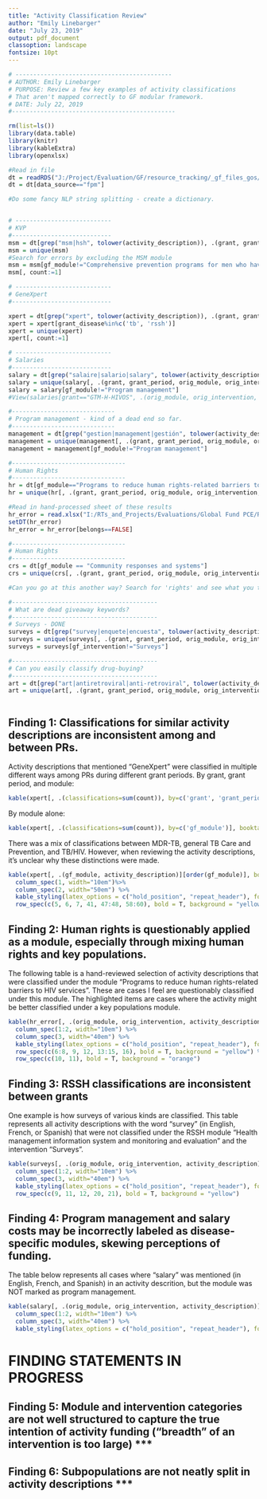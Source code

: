 ```yaml
---
title: "Activity Classification Review"
author: "Emily Linebarger"
date: "July 23, 2019"
output: pdf_document
classoption: landscape
fontsize: 10pt
---
```


```r
# --------------------------------------------
# AUTHOR: Emily Linebarger
# PURPOSE: Review a few key examples of activity classifications 
# That aren't mapped correctly to GF modular framework. 
# DATE: July 22, 2019 
#----------------------------------------------

rm(list=ls())
library(data.table) 
library(knitr)
library(kableExtra)
library(openxlsx)

#Read in file 
dt = readRDS("J:/Project/Evaluation/GF/resource_tracking/_gf_files_gos/combined_prepped_data/budget_pudr_iterations.rds")
dt = dt[data_source=="fpm"]

#Do some fancy NLP string splitting - create a dictionary. 


# ---------------------------
# KVP 
#----------------------------
msm = dt[grep("msm|hsh", tolower(activity_description)), .(grant, grant_period, activity_description, orig_module, orig_intervention, gf_module, gf_intervention)]
msm = unique(msm)
#Search for errors by excluding the MSM module 
msm = msm[gf_module!="Comprehensive prevention programs for men who have sex with men"]
msm[, count:=1]

# ---------------------------
# GeneXpert
#----------------------------

xpert = dt[grep("xpert", tolower(activity_description)), .(grant, grant_period, orig_module, orig_intervention, gf_module, gf_intervention, activity_description, grant_disease)]
xpert = xpert[grant_disease%in%c('tb', 'rssh')]
xpert = unique(xpert)
xpert[, count:=1]

# ---------------------------
# Salaries 
#----------------------------
salary = dt[grep("salaire|salario|salary", tolower(activity_description))]
salary = unique(salary[, .(grant, grant_period, orig_module, orig_intervention, gf_module, gf_intervention, activity_description)])
salary = salary[gf_module!="Program management"]
#View(salaries[grant=="GTM-H-HIVOS", .(orig_module, orig_intervention, activity_description)])

#-----------------------------
# Program management - kind of a dead end so far. 
#-----------------------------
management = dt[grep("gestion|management|gestión", tolower(activity_description))]
management = unique(management[, .(grant, grant_period, orig_module, orig_intervention, gf_module, gf_intervention, activity_description)])
management = management[gf_module!="Program management"]

#--------------------------------
# Human Rights 
#--------------------------------
hr = dt[gf_module=="Programs to reduce human rights-related barriers to HIV services"]
hr = unique(hr[, .(grant, grant_period, orig_module, orig_intervention, gf_module, gf_intervention, activity_description)])

#Read in hand-processed sheet of these results 
hr_error = read.xlsx("I:/RTs_and_Projects/Evaluations/Global Fund PCE/Resource Tracking/NLP Examples 7.24.19.xlsx", sheet = "Example 3")
setDT(hr_error)
hr_error = hr_error[belongs==FALSE]

#--------------------------------
# Human Rights 
#--------------------------------
crs = dt[gf_module == "Community responses and systems"]
crs = unique(crs[, .(grant, grant_period, orig_module, orig_intervention, gf_module, gf_intervention, activity_description)])

#Can you go at this another way? Search for 'rights' and see what you turn up? EMILY 

#-----------------------------------------
# What are dead giveaway keywords?
#-----------------------------------------
# Surveys - DONE 
surveys = dt[grep("survey|enquete|encuesta", tolower(activity_description))]
surveys = unique(surveys[, .(grant, grant_period, orig_module, orig_intervention, gf_module, gf_intervention, activity_description)])
surveys = surveys[gf_intervention!="Surveys"]

#-----------------------------------------
# Can you easily classify drug-buying? 
#-----------------------------------------
art = dt[grep("art|antiretroviral|anti-retroviral", tolower(activity_description))]
art = unique(art[, .(grant, grant_period, orig_module, orig_intervention, gf_module, gf_intervention, activity_description)])



```


## Finding 1: Classifications for similar activity descriptions are inconsistent among and between PRs. 
Activity descriptions that mentioned "GeneXpert" were classified in multiple different ways among PRs during different grant periods. 
By grant, grant period, and module: 

```r
kable(xpert[, .(classifications=sum(count)), by=c('grant', 'grant_period', 'gf_module')], booktab=T)
```

By module alone: 

```r
kable(xpert[, .(classifications=sum(count)), by=c('gf_module')], booktab=T)
```


There was a mix of classifications between MDR-TB, general TB Care and Prevention, and TB/HIV. However, when reviewing the activity descriptions, it's unclear why these distinctions were made. 

```r
kable(xpert[, .(gf_module, activity_description)][order(gf_module)], booktabs=T, longtable=T) %>%
  column_spec(1, width="10em")%>%
  column_spec(2, width="50em") %>%
  kable_styling(latex_options = c("hold_position", "repeat_header"), font_size=8) %>%
  row_spec(c(5, 6, 7, 41, 47:48, 58:60), bold = T, background = "yellow")
```

## Finding 2: Human rights is questionably applied as a module, especially through mixing human rights and key populations. 

The following table is a hand-reviewed selection of activity descriptions that were classified under the module "Programs to reduce human rights-related barriers to HIV services". These are cases I feel are questionably classified under this module. The highlighted items are cases where the activity might be better classified under a key populations module. 

```r
kable(hr_error[, .(orig_module, orig_intervention, activity_description)], booktabs=T, longtable=T)%>%
  column_spec(1:2, width="10em") %>%
  column_spec(3, width="40em") %>%
  kable_styling(latex_options = c("hold_position", "repeat_header"), font_size=8)%>%
  row_spec(c(6:8, 9, 12, 13:15, 16), bold = T, background = "yellow") %>%
  row_spec(c(10, 11), bold = T, background = "orange")

```

## Finding 3: RSSH classifications are inconsistent between grants 

One example is how surveys of various kinds are classified. This table represents all activity descriptions with the word "survey" (in English, French, or Spanish) that were not classified under the RSSH module "Health management information system and monitoring and evaluation" and the intervention "Surveys".
```r
kable(surveys[, .(orig_module, orig_intervention, activity_description)], booktabs=T, longtable=T)%>%
  column_spec(1:2, width="10em") %>%
  column_spec(3, width="40em") %>%
  kable_styling(latex_options = c("hold_position", "repeat_header"), font_size=8)%>%
  row_spec(c(9, 11, 12, 20, 21), bold = T, background = "yellow")
```

## Finding 4: Program management and salary costs may be incorrectly labeled as disease-specific modules, skewing perceptions of funding. 

The table below represents all cases where "salary" was mentioned (in English, French, and Spanish) in an activity descrition, but the module was NOT marked as program management. 

```r
kable(salary[, .(orig_module, orig_intervention, activity_description)], booktabs=T, longtable=T)%>%
  column_spec(1:2, width="10em") %>%
  column_spec(3, width="40em") %>%
  kable_styling(latex_options = c("hold_position", "repeat_header"), font_size=8)
```

# FINDING STATEMENTS IN PROGRESS

## Finding 5: Module and intervention categories are not well structured to capture the true intention of activity funding (“breadth” of an intervention is too large) ***


## Finding 6: Subpopulations are not neatly split in activity descriptions *** 